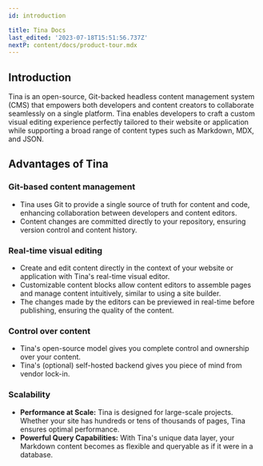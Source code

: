 ```yaml
---
id: introduction

title: Tina Docs
last_edited: '2023-07-18T15:51:56.737Z'
nextP: content/docs/product-tour.mdx
---
```


## Introduction

Tina is an open-source, Git-backed headless content management system (CMS) that empowers both developers and content creators to collaborate seamlessly on a single platform. Tina enables developers to craft a custom visual editing experience perfectly tailored to their website or application while supporting a broad range of content types such as Markdown, MDX, and JSON.

<Youtube embedSrc="https://www.youtube.com/embed/zRkeKSZjlyw" />

## Advantages of Tina

### Git-based content management

- Tina uses Git to provide a single source of truth for content and code, enhancing collaboration between developers and content editors.
- Content changes are committed directly to your repository, ensuring version control and content history.

### Real-time visual editing

- Create and edit content directly in the context of your website or application with Tina's real-time visual editor.
- Customizable content blocks allow content editors to assemble pages and manage content intuitively, similar to using a site builder.
- The changes made by the editors can be previewed in real-time before publishing, ensuring the quality of the content.

### Control over content

- Tina's open-source model gives you complete control and ownership over your content.
- Tina's (optional) self-hosted backend gives you piece of mind from vendor lock-in.

### Scalability

- **Performance at Scale:** Tina is designed for large-scale projects. Whether your site has hundreds or tens of thousands of pages, Tina ensures optimal performance.
- **Powerful Query Capabilities:** With Tina's unique data layer, your Markdown content becomes as flexible and queryable as if it were in a database.
